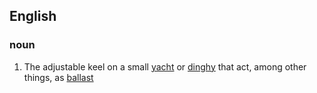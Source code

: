 ==English==
===noun===
# {{nautical}} The adjustable keel on a small [[yacht]] or [[dinghy]] that act, among other things, as [[ballast]]